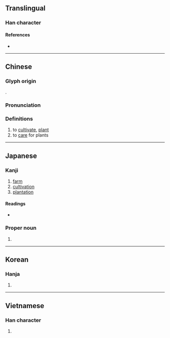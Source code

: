 {{character info/new}}
==Translingual==

===Han character===
{{Han char|rn=75|rad=木|as=06|sn=10|four=43950|canj=JID|ids=⿹[[𢦏]][[木]]}}

====References====
* {{Han ref|kx=0524.120|dkj=14750|dj=0913.040|hdz=21193.060|uh=683D|ud=26685|bh=AEE2|bd=44770}}

----

==Chinese==
{{zh-forms}}

===Glyph origin===
{{Han etym}}
{{Han compound|木|𢦏|c1=s|c2=p|ls=psc}}.

===Pronunciation===
{{zh-pron
|m=zāi,zài
|c=zoi1
|mn=qz,tw,xm,zz:chai
|mc=y
|oc=y
|ma=
|cat=v
}}

===Definitions===
{{zh-hanzi}}

# to [[cultivate]], [[plant]]
# to [[care]] for plants

----

==Japanese==

===Kanji===
{{ja-kanji|grade=c|rs=木06}}

# [[farm]]
# [[cultivation]]
# [[plantation]]

====Readings====
* {{ja-readings|on=[[さい]] (sai)|kun=[[うえる]] (ueru)}}

===Proper noun===
{{ja-pos|proper|さい}}

# {{surname|lang=ja|sort=さい}}

----

==Korean==

===Hanja===
{{ko-hanja|hangeul=재|eumhun=|rv=jae|mr=chae|y=cay}}

# {{defn|lang=ko|sort=木06}}

----

==Vietnamese==

===Han character===
{{vi-hantu|[[tài]], [[trài]]|rs=木06}}

# {{defn|lang=vi}}